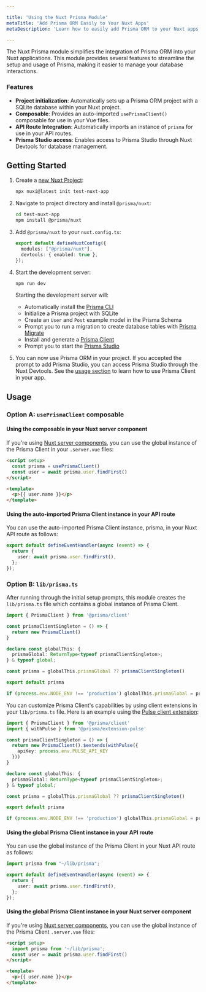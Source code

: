 ```yaml
---

title: 'Using the Nuxt Prisma Module'
metaTitle: 'Add Prisma ORM Easily to Your Nuxt Apps'
metaDescription: 'Learn how to easily add Prisma ORM to your Nuxt apps, use its features, and understand its limitations.'

---
```


The Nuxt Prisma module simplifies the integration of Prisma ORM into your Nuxt applications. This module provides several features to streamline the setup and usage of Prisma, making it easier to manage your database interactions.

### Features

- **Project initialization**: Automatically sets up a Prisma ORM project with a SQLite database within your Nuxt project.
- **Composable**: Provides an auto-imported `usePrismaClient()` composable for use in your Vue files.
- **API Route Integration**: Automatically imports an instance of `prisma` for use in your API routes.
- **Prisma Studio access**: Enables access to Prisma Studio through Nuxt Devtools for database management.

## Getting Started

1. Create a [new Nuxt Project](https://nuxt.com/docs/getting-started/installation#new-project):
    ```sh
    npx nuxi@latest init test-nuxt-app
    ```

2. Navigate to project directory and install `@prisma/nuxt`:
    ```sh
    cd test-nuxt-app
    npm install @prisma/nuxt
    ```

3. Add `@prisma/nuxt` to your `nuxt.config.ts`:
    ```typescript
    export default defineNuxtConfig({
      modules: ["@prisma/nuxt"],
      devtools: { enabled: true },
    });
    ```

4. Start the development server:
    ```sh
    npm run dev
    ```

    Starting the development server will:

    - Automatically install the [Prisma CLI](https://www.prisma.io/docs/orm/reference/prisma-cli-reference)
    - Initialize a Prisma project with SQLite
    - Create an `User` and `Post` example model in the Prisma Schema
    - Prompt you to run a migration to create database tables with [Prisma Migrate](https://www.prisma.io/docs/orm/prisma-migrate/understanding-prisma-migrate/overview)
    - Install and generate a [Prisma Client](https://www.prisma.io/docs/orm/reference/prisma-client-reference)
    - Prompt you to start the [Prisma Studio](https://www.prisma.io/docs/orm/tools/prisma-studio)

5. You can now use Prisma ORM in your project. If you accepted the prompt to add Prisma Studio, you can access Prisma Studio through the Nuxt Devtools. See the [usage section](#usage) to learn how to use Prisma Client in your app.

## Usage 

### Option A: `usePrismaClient` composable

#### Using the composable in your Nuxt server component

If you're using [Nuxt server components](https://nuxt.com/docs/guide/directory-structure/components#server-components), you can use the global instance of the Prisma Client in your `.server.vue` files:
```html
<script setup>
  const prisma = usePrismaClient()
  const user = await prisma.user.findFirst()
</script>

<template>
  <p>{{ user.name }}</p>
</template>
```

#### Using the auto-imported Prisma Client instance in your API route

You can use the auto-imported Prisma Client instance, prisma, in your Nuxt API route as follows:
```typescript
export default defineEventHandler(async (event) => {
  return {
    user: await prisma.user.findFirst(),
  };
});
```

### Option B: `lib/prisma.ts`

After running through the initial setup prompts, this module creates the `lib/prisma.ts` file which contains a global instance of Prisma Client.
```typescript
import { PrismaClient } from '@prisma/client'

const prismaClientSingleton = () => {
  return new PrismaClient()
}

declare const globalThis: {
  prismaGlobal: ReturnType<typeof prismaClientSingleton>;
} & typeof global;

const prisma = globalThis.prismaGlobal ?? prismaClientSingleton()

export default prisma

if (process.env.NODE_ENV !== 'production') globalThis.prismaGlobal = prisma
```

You can customize Prisma Client's capabilities by using client extensions in your `lib/prisma.ts` file. Here is an example using the [Pulse client extension](https://www.npmjs.com/package/@prisma/extension-pulse):
```typescript
import { PrismaClient } from '@prisma/client'
import { withPulse } from '@prisma/extension-pulse'

const prismaClientSingleton = () => {
  return new PrismaClient().$extends(withPulse({
    apiKey: process.env.PULSE_API_KEY
  }))
}

declare const globalThis: {
  prismaGlobal: ReturnType<typeof prismaClientSingleton>;
} & typeof global;

const prisma = globalThis.prismaGlobal ?? prismaClientSingleton()

export default prisma

if (process.env.NODE_ENV !== 'production') globalThis.prismaGlobal = prisma
```

#### Using the global Prisma Client instance in your API route

You can use the global instance of the Prisma Client in your Nuxt API route as follows:
```typescript
import prisma from "~/lib/prisma";

export default defineEventHandler(async (event) => {
  return {
    user: await prisma.user.findFirst(),
  };
});
```

#### Using the global Prisma Client instance in your Nuxt server component

If you're using [Nuxt server components](https://nuxt.com/docs/guide/directory-structure/components#server-components), you can use the global instance of the Prisma Client `.server.vue` files:
```html
<script setup>
  import prisma from '~/lib/prisma';
  const user = await prisma.user.findFirst()
</script>

<template>
  <p>{{ user.name }}</p>
</template>
```